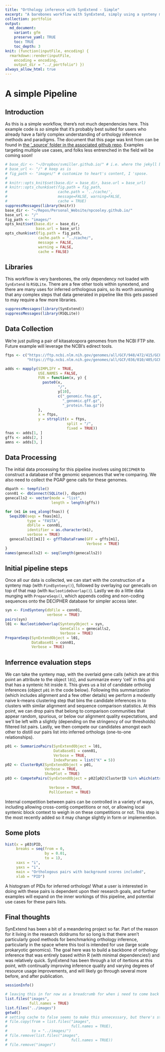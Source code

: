 ```yaml
---
title: "Orthology inference with SynExtend - Simple"
excerpt: "A barebones workflow with SynExtend, simply using a synteny map to perform orthology inference between two genomes."
collection: portfolio
output:
  md_document:
    variant: gfm
    preserve_yaml: TRUE
    toc: TRUE
    toc_depth: 3
knit: (function(inputFile, encoding) {
  rmarkdown::render(inputFile,
    encoding = encoding,
    output_dir = "../_portfolio") })
always_allow_html: true
---
```


# A simple Pipeline

## Introduction

As this is a simple workflow, there's not much dependencies here. This example code is *so* simple that it's probably best suited for users who already have a fairly complex understanding of orthology inference methods and paradigms. The document that this page was knit from can be found in [the '_source' folder in the associated github repo](https://github.com/npcooley/npcooley.github.io). Examples targeting multiple use cases, and folks less entrenched in the field will be coming soon!

```r

# base_dir <- "~/Dropbox/svmiller.github.io/" # i.e. where the jekyll blog is on the hard drive.
# base_url <- "/" # keep as is
# fig_path <- "images/" # customize to heart's content, I 'spose.
# 
# knitr::opts_knit$set(base.dir = base_dir, base.url = base_url)
# knitr::opts_chunk$set(fig.path = fig_path,
#                       cache.path = '../cache/',
#                       message=FALSE, warning=FALSE,
#                       cache = TRUE) 
suppressMessages(library(knitr))
base_dir <- "~/Repos/Personal_Website/npcooley.github.io/"
base_url <- "/"
fig_path <- "images/"
opts_knit$set(base.dir = base_dir,
              base.url = base_url)
opts_chunk$set(fig.path = fig_path,
               cache.path = "../cache/",
               message = FALSE,
               warning = FALSE,
               cache = FALSE)
```

## Libraries

This workflow is very barebones, the only dependency not loaded with `SynExtend` is `RSQLite`. There are a few other tools within synextend, and there are many uses for inferred orthologous pairs, so its worth assuming that any complex steps that data generated in pipeline like this gets passed to may require a few more libraries.

```r
suppressMessages(library(SynExtend))
suppressMessages(library(RSQLite))
```

## Data Collection

We're just pulling a pair of kitasatospora genomes from the NCBI FTP site. Future example will leverage the NCBI's edirect tools.

```r
ftps <- c("https://ftp.ncbi.nlm.nih.gov/genomes/all/GCF/948/472/415/GCF_948472415.1_JK4103/",
          "https://ftp.ncbi.nlm.nih.gov/genomes/all/GCF/036/010/405/GCF_036010405.1_ASM3601040v1/")

adds <- mapply(SIMPLIFY = TRUE,
               USE.NAMES = FALSE,
               FUN = function(x, y) {
                 paste0(x,
                        "/",
                        y[10],
                        c("_genomic.fna.gz",
                          "_genomic.gff.gz",
                          "_protein.faa.gz"))
               },
               x = ftps,
               y = strsplit(x = ftps,
                            split = "/",
                            fixed = TRUE))
fnas <- adds[1, ]
gffs <- adds[2, ]
amns <- adds[3, ]
```

## Data Processing

The initial data processing for this pipeline involves using `DECIPHER` to construct a database of the genomic sequences that we're comparing. We also need to collect the PGAP gene calls for these genomes.

```r
dbpath <- tempfile()
conn01 <- dbConnect(SQLite(), dbpath)
genecalls2 <- vector(mode = "list",
                     length = length(gffs))

for (m1 in seq_along(fnas)) {
  Seqs2DB(seqs = fnas[m1],
          type = "FASTA",
          dbFile = conn01,
          identifier = as.character(m1),
          verbose = TRUE)
  genecalls2[[m1]] <- gffToDataFrame(GFF = gffs[m1],
                                     Verbose = TRUE)
}
names(genecalls2) <- seq(length(genecalls2))
```

## Initial pipeline steps

Once all our data is collected, we can start with the construction of a synteny map (with `FindSynteny()`), followed by overlaying our genecalls on top of that map (with `NucleotideOverlap()`). Lastly we do a little data munging with `PrepareSeqs()`, which appends coding and non-coding sequences onto the DECIPHER database for simpler access later.

```r
syn <- FindSynteny(dbFile = conn01,
                   verbose = TRUE)
pairs(syn)
l01 <- NucleotideOverlap(SyntenyObject = syn,
                         GeneCalls = genecalls2,
                         Verbose = TRUE)
PrepareSeqs(SynExtendObject = l01,
            DataBase01 = conn01,
            Verbose = TRUE)
```

## Inferrence evaluation steps

We can take the synteny map, with the overlaid gene calls (which are at this point an attribute to the object `l01`), and summarize every 'cell' in this grid that has a syntenic hit inside it. This gives us a list of candidate ortholog inferences (object `p01` in the code below). Following this summarization (which includes alignment and a few other details) we perform a modestly naive k-means clustering step that bins the candidate inferences in to clusters with similar alignment and sequence comparison statistics. At this point, we can drop pairs that belong to comparison communities that appear random, spurious, or below our alignment quality expectations, and we'll be left with a slightly (depending on the stringency of our thresholds) filtered list pairs. Lastly, we then compete our candidates amongst each other to distill our pairs list into inferred orthologs (one-to-one relationships).

```r
p01 <- SummarizePairs(SynExtendObject = l01,
                      DataBase01 = conn01,
                      Verbose = TRUE,
                      IndexParams = list("K" = 5))
p02 <- ClusterByK(SynExtendObject = p01,
                  Verbose = TRUE,
                  ShowPlot = TRUE)
p03 <- CompetePairs(SynExtendObject = p02[p02$ClusterID %in% which(attr(x = p02,
                                                                        which = "Retain")), ],
                    Verbose = TRUE,
                    PollContext = TRUE)
```

Internal competition between pairs can be controlled in a variety of ways, including allowing cross-contig competitions or not, or allowing local syntenic block context to weigh in on these competitions or not. This step is the most recently added so it may change slightly in form or implemention.

## Some plots

```r
hist(x = p03$PID,
     breaks = seq(from = 0,
                  by = 0.01,
                  to = 1),
     xaxs = "i",
     yaxs = "i",
     main = "Orthologous pairs with background scores included",
     xlab = "PID")
```

A histogram of PIDs for inferred orthologs! What a user is interested in doing with these pairs is dependent upon their research goals, and further examples will expand on the inner workings of this pipeline, and potential use cases for these pairs lists.

## Final thoughts

SynExtend has been a bit of a meandering project so far. Part of the reason for it living in the research doldrums for so long is that there aren't particularly good methods for benchmarking orthology inference, particularly in the space where this tool is intended for use (large scale prokaryotic genomics). The goal here was to build a backbone of orthology inference that was entirely based within R (with minimal dependencies!) and was relatively quick. SynExtend has been through a lot of itertions at this point, with continually improving inference quality and varying degrees of resource usage improvements, and will likely go through several more before, and after publication.

```r
sessionInfo()
```


```r
# leaving this in for now as a breadcrumb for when i need to come back to it
list.files("images",
           full.names = TRUE)
list.files("../images")
getwd()
# setting cache to false seems to make this unnecessary, but there's still a lot happening here under the hood that i don't seem to understand
# file.copy(from = list.files("images",
#                             full.names = TRUE),
#           to = "../images/")
# file.remove(list.files("images",
#                             full.names = TRUE))
# file.remove("images")
```

